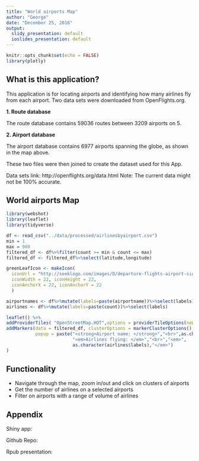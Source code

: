 ```yaml
---
title: "World airports Map"
author: "George"
date: "December 25, 2016"
output:
  slidy_presentation: default
  ioslides_presentation: default
---
```


```r
knitr::opts_chunk$set(echo = FALSE)
library(plotly)
```

## What is this application?

This application is for locating airports and identifying how many airlines fly from each airport. Two data sets were downloaded from OpenFlights.org. 

**1. Route database**

The route database contains 59036 routes between 3209 airports on 5.

**2. Airport database**

The airport database contains 6977 airports spanning the globe, as shown in the map above.

These two files were then joined to create the dataset used for this App.

Data sets link: http://openflights.org/data.html
Note: The current data might not be 100% accurate.

## World airports Map

```r
library(webshot)
library(leaflet)
library(tidyverse)

df <- read_csv("../data/processed/airlinesbyairport.csv")  
min = 1
max = 900
filtered_df <- df%>%filter(count >= min & count <= max)
filtered_df <- filtered_df%>%select(latitude,longitude)

greenLeafIcon <- makeIcon(
  iconUrl = "http://seeklogo.com/images/D/departure-flights-airport-sign-logo-A9A341DA0F-seeklogo.com.gif",
  iconWidth = 22, iconHeight = 22,
  iconAnchorX = 22, iconAnchorY = 22
  )

airportnames <- df%>%mutate(labels=paste(airportname))%>%select(labels)
airlines <- df%>%mutate(labels=paste(count))%>%select(labels)
```

```r
leaflet() %>%
addProviderTiles( "OpenStreetMap.HOT",options = providerTileOptions(noWrap = TRUE)) %>%
addMarkers(data = filtered_df, clusterOptions = markerClusterOptions(), icon = greenLeafIcon,
           popup = paste("<strong>Airport name: </strong>","<br>",as.character(airportnames$labels),"<br>","<hr>", 
                         "<em>Airlines flying: </em>","<br>","<em>",
                         as.character(airlines$labels),"</em>")
)
```

## Functionality

- Navigate through the map, zoom in/out and click on clusters of airports
- Get the number of airlines on a selected airports
- Filter on airports with a range of volume of airlines

## Appendix

Shiny app: 

Github Repo: 

Rpub presentation:

